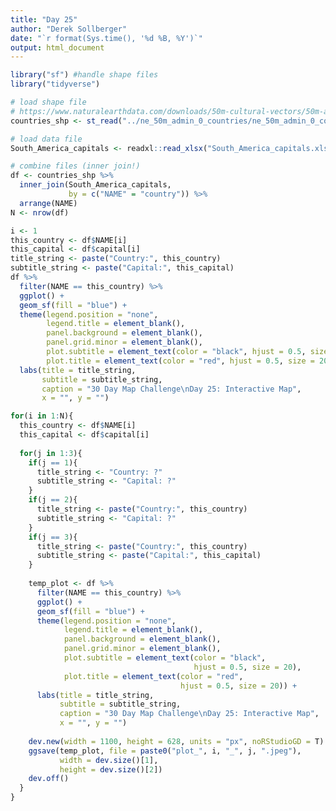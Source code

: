 ```yaml
---
title: "Day 25"
author: "Derek Sollberger"
date: "`r format(Sys.time(), '%d %B, %Y')`"
output: html_document
---
```


```r
library("sf") #handle shape files
library("tidyverse")
```

```r
# load shape file
# https://www.naturalearthdata.com/downloads/50m-cultural-vectors/50m-admin-0-countries-2/
countries_shp <- st_read("../ne_50m_admin_0_countries/ne_50m_admin_0_countries.shp")

# load data file
South_America_capitals <- readxl::read_xlsx("South_America_capitals.xlsx")

# combine files (inner join!)
df <- countries_shp %>%
  inner_join(South_America_capitals,
             by = c("NAME" = "country")) %>%
  arrange(NAME)
N <- nrow(df)
```

```r
i <- 1
this_country <- df$NAME[i]
this_capital <- df$capital[i]
title_string <- paste("Country:", this_country)
subtitle_string <- paste("Capital:", this_capital)
df %>%
  filter(NAME == this_country) %>%
  ggplot() +
  geom_sf(fill = "blue") +
  theme(legend.position = "none",
        legend.title = element_blank(),
        panel.background = element_blank(),
        panel.grid.minor = element_blank(),
        plot.subtitle = element_text(color = "black", hjust = 0.5, size = 20),
        plot.title = element_text(color = "red", hjust = 0.5, size = 20)) + 
  labs(title = title_string,
       subtitle = subtitle_string,
       caption = "30 Day Map Challenge\nDay 25: Interactive Map",
       x = "", y = "")
```

```r
for(i in 1:N){
  this_country <- df$NAME[i]
  this_capital <- df$capital[i]
  
  for(j in 1:3){
    if(j == 1){
      title_string <- "Country: ?"
      subtitle_string <- "Capital: ?"
    }
    if(j == 2){
      title_string <- paste("Country:", this_country)
      subtitle_string <- "Capital: ?"
    }
    if(j == 3){
      title_string <- paste("Country:", this_country)
      subtitle_string <- paste("Capital:", this_capital)
    }
    
    temp_plot <- df %>%
      filter(NAME == this_country) %>%
      ggplot() +
      geom_sf(fill = "blue") +
      theme(legend.position = "none",
            legend.title = element_blank(),
            panel.background = element_blank(),
            panel.grid.minor = element_blank(),
            plot.subtitle = element_text(color = "black", 
                                         hjust = 0.5, size = 20),
            plot.title = element_text(color = "red", 
                                      hjust = 0.5, size = 20)) + 
      labs(title = title_string,
           subtitle = subtitle_string,
           caption = "30 Day Map Challenge\nDay 25: Interactive Map",
           x = "", y = "")
    
    dev.new(width = 1100, height = 628, units = "px", noRStudioGD = T)
    ggsave(temp_plot, file = paste0("plot_", i, "_", j, ".jpeg"),
           width = dev.size()[1],
           height = dev.size()[2])
    dev.off()
  }
}
```